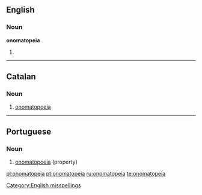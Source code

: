 ==English==

===Noun===
'''onomatopeia'''

# {{misspelling of|onomatopoeia}}

[[Category:English misspellings]]

----

==Catalan==
{{wikipedia|lang=ca}}

===Noun===
{{ca-noun|f|onomatopeies}}

# [[onomatopoeia]]

----

==Portuguese==
{{wikipedia|lang=pt}}

===Noun===
{{infl|pt|noun|g=f}}

# [[onomatopoeia]] (property)

{{tbot entry|Portuguese|onomatopoeia|2010|August|pt}}

[[pl:onomatopeia]]
[[pt:onomatopeia]]
[[ru:onomatopeia]]
[[te:onomatopeia]]